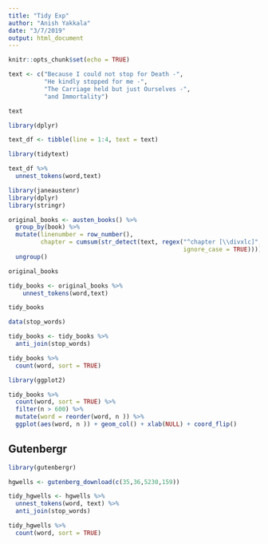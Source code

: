```yaml
---
title: "Tidy Exp"
author: "Anish Yakkala"
date: "3/7/2019"
output: html_document
---
```


```r
knitr::opts_chunk$set(echo = TRUE)
```

```r
text <- c("Because I could not stop for Death -",
          "He kindly stopped for me -",
          "The Carriage held but just Ourselves -",
          "and Immortality")

text
```
```r
library(dplyr)
```
```r
text_df <- tibble(line = 1:4, text = text)
```

```r
library(tidytext)
```

```r
text_df %>%
  unnest_tokens(word,text)
```

```r
library(janeaustenr)
library(dplyr)
library(stringr)
```

```r
original_books <- austen_books() %>%
  group_by(book) %>%
  mutate(linenumber = row_number(),
         chapter = cumsum(str_detect(text, regex("^chapter [\\divxlc]",
                                                 ignore_case = TRUE)))) %>%
  ungroup()

original_books
```
```r
tidy_books <- original_books %>%
    unnest_tokens(word,text)

tidy_books
```

```r
data(stop_words)

tidy_books <- tidy_books %>%
  anti_join(stop_words)


```
```r
tidy_books %>%
  count(word, sort = TRUE)
```

```r
library(ggplot2)
```
```r
tidy_books %>%
  count(word, sort = TRUE) %>%
  filter(n > 600) %>%
  mutate(word = reorder(word, n )) %>%
  ggplot(aes(word, n )) + geom_col() + xlab(NULL) + coord_flip()
```

## Gutenbergr

```r
library(gutenbergr)
```

```r
hgwells <- gutenberg_download(c(35,36,5230,159))
```

```r
tidy_hgwells <- hgwells %>%
  unnest_tokens(word, text) %>%
  anti_join(stop_words)
```
```r
tidy_hgwells %>%
  count(word, sort = TRUE)
```

